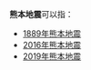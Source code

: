 '''熊本地震'''可以指：
* [[1889年熊本地震|1889年熊本地震]]
* [[2016年熊本地震|2016年熊本地震]]
* [[2019年熊本地震|2019年熊本地震]]

{{Disambiguation|cat=四字消歧義}}